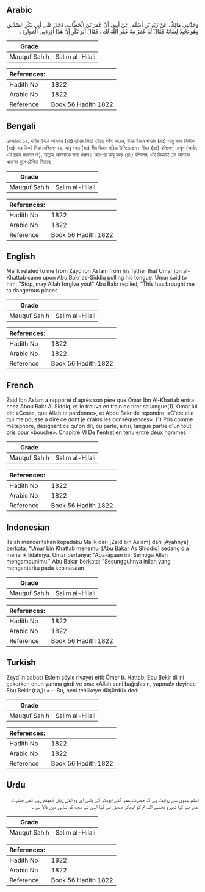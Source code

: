 ## Arabic


<div dir="rtl" lang="ar" style={{fontSize:'larger',backgroundColor:'#f8f9fa',padding:20}}>
وَحَدَّثَنِي مَالِكٌ، عَنْ زَيْدِ بْنِ أَسْلَمَ، عَنْ أَبِيهِ، أَنَّ عُمَرَ بْنَ الْخَطَّابِ، دَخَلَ عَلَى أَبِي بَكْرٍ الصِّدِّيقِ وَهُوَ يَجْبِذُ لِسَانَهُ فَقَالَ لَهُ عُمَرُ مَهْ غَفَرَ اللَّهُ لَكَ ‏.‏ فَقَالَ أَبُو بَكْرٍ إِنَّ هَذَا أَوْرَدَنِي الْمَوَارِدَ ‏.‏
</div>
<div style={{backgroundColor:'#f8f9fa',padding:20, marginBottom: 10}}><table> <thead> <tr> <th>Grade</th> <th></th> </tr> </thead> <tbody> <tr><td>Mauquf Sahih</td><td>Salim al-Hilali</td></tr></tbody></table><table> <thead> <tr> <th>References:</th> <th></th> </tr> </thead> <tbody><tr><td>Hadith No</td><td>1822</td></tr><tr><td>Arabic No</td><td>1822</td></tr><tr><td>Reference</td><td>Book 56 Hadith 1822</td></tr></tbody></table></div>

## Bengali


<div dir="ltr" lang="bn" style={{fontSize:'larger',backgroundColor:'#f8f9fa',padding:20}}>
রেওয়ায়ত ১২. যাইদ ইবনে আসলম (রাঃ) তাহার পিতা হইতে বর্ণনা করেন, উমর ইবনে খাত্তাব (রাঃ) আবু বকর সিদ্দীক (রাঃ)-এর নিকট গিয়া দেখিলেন যে, আবু বকর (রাঃ) স্বীয় জিহ্বা ধরিয়া টানিতেছেন। উমর (রাঃ) বলিলেন, রাখুন (অর্থাৎ এই রকম করবেন না), আল্লাহ আপনাকে ক্ষমা করুন। অতঃপর আবু বকর (রাঃ) বলিলেন, এই জিহ্বাই তো আমাকে ধ্বংসের মুখে ঠেলিয়া দিয়াছে
</div>
<div style={{backgroundColor:'#f8f9fa',padding:20, marginBottom: 10}}><table> <thead> <tr> <th>Grade</th> <th></th> </tr> </thead> <tbody> <tr><td>Mauquf Sahih</td><td>Salim al-Hilali</td></tr></tbody></table><table> <thead> <tr> <th>References:</th> <th></th> </tr> </thead> <tbody><tr><td>Hadith No</td><td>1822</td></tr><tr><td>Arabic No</td><td>1822</td></tr><tr><td>Reference</td><td>Book 56 Hadith 1822</td></tr></tbody></table></div>

## English


<div dir="ltr" lang="en" style={{fontSize:'larger',backgroundColor:'#f8f9fa',padding:20}}>
Malik related to me from Zayd ibn Aslam from his father that Umar ibn al-Khattab came upon Abu Bakr as-Siddiq pulling his tongue. Umar said to him, "Stop, may Allah forgive you!" Abu Bakr replied, "This has brought me to dangerous places
</div>
<div style={{backgroundColor:'#f8f9fa',padding:20, marginBottom: 10}}><table> <thead> <tr> <th>Grade</th> <th></th> </tr> </thead> <tbody> <tr><td>Mauquf Sahih</td><td>Salim al-Hilali</td></tr></tbody></table><table> <thead> <tr> <th>References:</th> <th></th> </tr> </thead> <tbody><tr><td>Hadith No</td><td>1822</td></tr><tr><td>Arabic No</td><td>1822</td></tr><tr><td>Reference</td><td>Book 56 Hadith 1822</td></tr></tbody></table></div>

## French


<div dir="ltr" lang="fr" style={{fontSize:'larger',backgroundColor:'#f8f9fa',padding:20}}>
Zaid Ibn Aslam a rapporté d'après son père que Omar Ibn Al-Khattab entra chez Abou Bakr Al Siddiq, et le trouva en train de tirer sa langue(1). Omar lui dit: «Cesse, que Allah te pardonne», et Abou Bakr de répondre: «C'est elle qui me pousse à dire ce dont je crains les conséquences». (1) Pris comme métaphore, désignant ce qu'on dit, ou parle, ainsi, langue partie d'un tout, pris pour «bouche». Chapitre VI De l'entretien tenu entre deux hommes
</div>
<div style={{backgroundColor:'#f8f9fa',padding:20, marginBottom: 10}}><table> <thead> <tr> <th>Grade</th> <th></th> </tr> </thead> <tbody> <tr><td>Mauquf Sahih</td><td>Salim al-Hilali</td></tr></tbody></table><table> <thead> <tr> <th>References:</th> <th></th> </tr> </thead> <tbody><tr><td>Hadith No</td><td>1822</td></tr><tr><td>Arabic No</td><td>1822</td></tr><tr><td>Reference</td><td>Book 56 Hadith 1822</td></tr></tbody></table></div>

## Indonesian


<div dir="ltr" lang="id" style={{fontSize:'larger',backgroundColor:'#f8f9fa',padding:20}}>
Telah menceritakan kepadaku Malik dari [Zaid bin Aslam] dari [Ayahnya] berkata, "Umar bin Khattab menemui [Abu Bakar As Shiddiq] sedang dia menarik lidahnya. Umar bertanya; "Apa-apaan ini. Semoga Allah mengampunimu." Abu Bakar berkata; "Sesungguhnya inilah yang mengantarku pada kebinasaan
</div>
<div style={{backgroundColor:'#f8f9fa',padding:20, marginBottom: 10}}><table> <thead> <tr> <th>Grade</th> <th></th> </tr> </thead> <tbody> <tr><td>Mauquf Sahih</td><td>Salim al-Hilali</td></tr></tbody></table><table> <thead> <tr> <th>References:</th> <th></th> </tr> </thead> <tbody><tr><td>Hadith No</td><td>1822</td></tr><tr><td>Arabic No</td><td>1822</td></tr><tr><td>Reference</td><td>Book 56 Hadith 1822</td></tr></tbody></table></div>

## Turkish


<div dir="ltr" lang="tr" style={{fontSize:'larger',backgroundColor:'#f8f9fa',padding:20}}>
Zeyd'in babası Eslem şöyle rivayet etti: Ömer b. Hattab, Ebu Bekir dilini çekerken onun yanına girdi ve ona: «Allah seni bağışlasın, yapma!» deyince Ebu Bekir (r.a,): «— Bu, beni tehlikeye düşürdü» dedi
</div>
<div style={{backgroundColor:'#f8f9fa',padding:20, marginBottom: 10}}><table> <thead> <tr> <th>Grade</th> <th></th> </tr> </thead> <tbody> <tr><td>Mauquf Sahih</td><td>Salim al-Hilali</td></tr></tbody></table><table> <thead> <tr> <th>References:</th> <th></th> </tr> </thead> <tbody><tr><td>Hadith No</td><td>1822</td></tr><tr><td>Arabic No</td><td>1822</td></tr><tr><td>Reference</td><td>Book 56 Hadith 1822</td></tr></tbody></table></div>

## Urdu


<div dir="rtl" lang="ur" style={{fontSize:'larger',backgroundColor:'#f8f9fa',padding:20}}>
اسلم عدوی سے روایت ہے کہ حضرت عمر گئے ابوبکر کے پاس اور وہ اپنی زبان کھینچ رہے تھے حضرت عمر نے کہا ٹھہرو بخشے اللہ تم کو ابوبکر صدیق نے کہا اسی نے مجھ کو تباہی میں ڈالا ہے ۔
</div>
<div style={{backgroundColor:'#f8f9fa',padding:20, marginBottom: 10}}><table> <thead> <tr> <th>Grade</th> <th></th> </tr> </thead> <tbody> <tr><td>Mauquf Sahih</td><td>Salim al-Hilali</td></tr></tbody></table><table> <thead> <tr> <th>References:</th> <th></th> </tr> </thead> <tbody><tr><td>Hadith No</td><td>1822</td></tr><tr><td>Arabic No</td><td>1822</td></tr><tr><td>Reference</td><td>Book 56 Hadith 1822</td></tr></tbody></table></div>